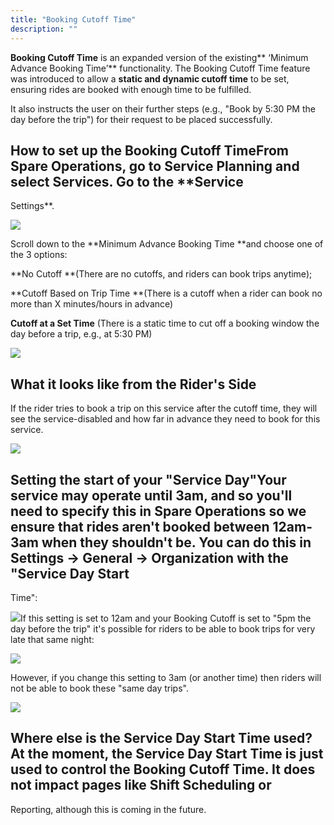 ```yaml
---
title: "Booking Cutoff Time"
description: ""
---
```


**Booking Cutoff Time** is an expanded version of the existing** ‘Minimum Advance Booking Time’** functionality. The Booking Cutoff Time feature was introduced to allow a **static and dynamic cutoff time** to be set, ensuring rides are booked with enough time to be fulfilled.

It also instructs the user on their further steps (e.g., "Book by 5:30 PM the day before the trip") for their request to be placed successfully.

## How to set up the Booking Cutoff TimeFrom **Spare Operations**, go to **Service Planning** and select **Services**.  Go to the **Service 

Settings**.

![](https://spare-74fa64f80617.intercom-attachments-1.com/i/o/972947136/85ed7fa87c8be7fc30c85719/3oZOx8AjbnJz9OzBJUieesDx9wSLCDEK2g.png?expires=1753820100&signature=8a8007e493a4d967a11fe76002328775ee5f6a11853491cf5369f122e20c886f&req=fSclH815nIJZFb4f3HP0gM0yoNxTIY8KoZ68NZbqSIYNp4QyZKGQtr6zrHy6%0AViY%3D%0A)

Scroll down to the **Minimum Advance Booking Time **and choose one of the 3 options:

**No Cutoff **(There are no cutoffs, and riders can book trips anytime);

**Cutoff Based on Trip Time **(There is a cutoff when a rider can book no more than X minutes/hours in advance)

**Cutoff at a Set Time** (There is a static time to cut off a booking window the day before a trip, e.g., at 5:30 PM)

![](https://spare-74fa64f80617.intercom-attachments-1.com/i/o/972947144/42f1ad29ae0f3e03c8751618/niE8esNVotrvVcXHZ3jDzLxe0IYjIlgdAA.png?expires=1753820100&signature=e0140b1a1350142c864ab0e40ef17f2c6a7202db72d454fad07949894bf0e4a2&req=fSclH815nIVbFb4f3HP0gAgc7gtxEbnvlncGrX0AasiC8t9nFem%2FiyRwtpsx%0AkGA%3D%0A)

## What it looks like from the Rider's Side

If the rider tries to book a trip on this service after the cutoff time, they will see the service-disabled and how far in advance they need to book for this service.

![](https://spare-74fa64f80617.intercom-attachments-1.com/i/o/972947149/a19adb60bff165334eccfc12/YfMjEPgPY4ZWcmVvAcW6yBwNxJpEmQGRbQ.png?expires=1753820100&signature=1d7064960cdfda71c022602a808403c975e0c142a348ec8abf553e36b1a3d9dd&req=fSclH815nIVWFb4f3HP0gGzT130m54JtX0MRpxDYBFyPU1yOT%2FxkGTnrCi0l%0AhZw%3D%0A)

## Setting the start of your "Service Day"Your service may operate until 3am, and so you'll need to specify this in Spare Operations so we ensure that rides aren't booked between 12am-3am when they shouldn't be. You can do this in Settings -> General -> Organization with the "Service Day Start 

Time": 

![](https://downloads.intercomcdn.com/i/o/wyxobwoi/1636763924/507c280c3212a60f2711cbf4baaf/Screenshot+2025-07-24+at+2_22_50%E2%80%AFPM.png?expires=1753820100&signature=f995718dfc11b881c6e28fef9e73e3bfd2fd2da33a1e9c8457381ba3c58c7768&req=dSYkEM54nohdXfMW1HO4za%2BWTS6ZrunzGSnrEofA9fbv0irZ9sDyFk6ukq5j%0Ay4R9%0A)If this setting is set to 12am and your Booking Cutoff is set to "5pm the day before the trip" it's possible for riders to be able to book trips for very late that same night: 

![](https://downloads.intercomcdn.com/i/o/wyxobwoi/1636765090/dc90c277a73aad1ea40434cd13aa/Screenshot+2025-07-24+at+2_23_32%E2%80%AFPM+%282%29.png?expires=1753820100&signature=2e3e16ad5163f8e0725b1dd8d2da6e7cab1e46ff24bd90b7989258f4317214a5&req=dSYkEM54mIFWWfMW1HO4zbb54WFLxNaBlsf2DvrX4VqUw1nngqe1INeKykyR%0AhumT%0A)

However, if you change this setting to 3am (or another time) then riders will not be able to book these "same day trips". 

![](https://downloads.intercomcdn.com/i/o/wyxobwoi/1636765881/b9d2c6ba88e89882c8880a53c619/Screenshot+2025-07-24+at+2_22_37%E2%80%AFPM.png?expires=1753820100&signature=3c4f691fe80f49c3b6f5787c427d2007d81d17113b3a4ccc5c382ff0f19691d3&req=dSYkEM54mIlXWPMW1HO4zSMEd2F1TvzER4nzWlcyjV2CyIArjshXXLBvyRgc%0AdcXH%0A)

## Where else is the Service Day Start Time used?At the moment, the Service Day Start Time is just used to control the Booking Cutoff Time. It does not impact pages like Shift Scheduling or 

Reporting, although this is coming in the future.
